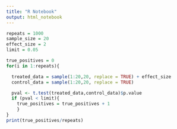 ```yaml
---
title: "R Notebook"
output: html_notebook
---
```


```r
repeats = 1000
sample_size = 20
effect_size = 2
limit = 0.05

true_positives = 0
for(i in 1:repeats){

  treated_data = sample(1:20,20, replace = TRUE) + effect_size
  control_data = sample(1:20,20, replace = TRUE)

  pval <- t.test(treated_data,control_data)$p.value
  if (pval < limit){
    true_positives = true_positives + 1
    }
}
print(true_positives/repeats)
```

